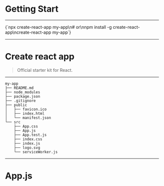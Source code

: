 
# Getting Start

---

<Terminal>
  {`npx create-react-app my-app\n# or\nnpm install -g create-react-app\ncreate-react-app my-app`}
</Terminal>

---

# Create react app

> Official starter kit for React.

---

```
my-app
├── README.md
├── node_modules
├── package.json
├── .gitignore
├── public
│   ├── favicon.ico
│   ├── index.html
│   └── manifest.json
└── src
    ├── App.css
    ├── App.js
    ├── App.test.js
    ├── index.css
    ├── index.js
    ├── logo.svg
    └── serviceWorker.js
```

---

# App.js
